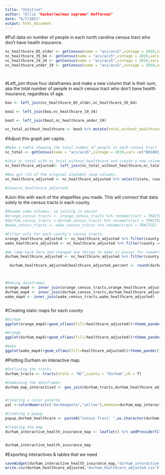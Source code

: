```yaml
---
title: "Untitled"
author: "Ellie "hacker(wo)man supreme" Heffernan"
date: "6/7/2021"
output: html_document
---
```


#Pull data on number of people in each north carolina census tract who don't have health insurance. 
```r
nc_healthcare_65_older <- getCensus(name = "acs/acs5",vintage = 2019,vars =c("B27010_066E"),region="tract",regionin="state:37")
nc_healthcare_35_64 <- getCensus(name = "acs/acs5",vintage = 2019,vars =c("B27010_050E"),region="tract",regionin="state:37")
nc_healthcare_19_34 <- getCensus(name = "acs/acs5",vintage = 2019,vars =c("B27010_033E"),region="tract",regionin="state:37")
nc_healthcare_under_19 <- getCensus(name = "acs/acs5",vintage = 2019,vars =c("B27010_017E"),region="tract",regionin="state:37")




```


#Left_join those four dataframes and make a new column that is their sum, aka the total number of people in each census tract who don't have health insurance, regardless of age. 
```r
boo <- left_join(nc_healthcare_65_older,nc_healthcare_35_64)

boo2 <- left_join(boo,nc_healthcare_19_34)

boo3 <- left_join(boo2,nc_healthcare_under_19)

nc_total_without_healthcare <- boo3 %>% mutate(total_without_healthcare = B27010_066E+B27010_050E+B27010_033E+B27010_017E)
```





#Adjust this graph per capita.  
```r
#Make a table showing the total number of people in each census tract
nc_total <- getCensus(name = "acs/acs5",vintage = 2019,vars =c("B01003_001E"),region="tract",regionin="state:37")

#Join nc_total with nc_total_without_healthcare and create a new column dividing the total number of people in each census tract without healthcare (total_without_healthcare) by the total number of people in each census tract (B01003_001E)
nc_healthcare_adjusted<- left_join(nc_total_without_healthcare,nc_total) %>% mutate(healthcare_adjusted = total_without_healthcare/B01003_001E) 

#Now get rid of the original alphabet soup columns. 
nc_healthcare_adjusted <- nc_healthcare_adjusted %>% select(state, county, tract,healthcare_adjusted)

#View(nc_healthcare_adjusted)
```

#Join this with each of the shapefiles you made. This will connect that data solely to the census tracts in each county. 
```r
#Rename some columns, so joining is easier
#orange_census_tracts <- orange_census_tracts %>% rename(tract = TRACTCE)
#durham_census_tracts <-durham_census_tracts %>% rename(tract = TRACTCE)
#wake_census_tracts <- wake_census_tracts %>% rename(tract = TRACTCE)

#Filter only for each county's census tracts. 
orange_healthcare_adjusted <- nc_healthcare_adjusted %>% filter(county == "135")
wake_healthcare_adjusted <- nc_healthcare_adjusted %>% filter(county == "183")

#We came back here and changed two things to make it easier for readers to comprehend our interactive map: limiting numbers to 2 digits after the decimal point and converting from decimal to percent. 
durham_healthcare_adjusted <- nc_healthcare_adjusted %>% filter(county == "063") %>% mutate(healthcare_adjusted_percent = healthcare_adjusted*100)

  durham_healthcare_adjusted$healthcare_adjusted_percent <- round(durham_healthcare_adjusted$healthcare_adjusted_percent,digits = 2) 



#Making dataframes
orange_map4 <- inner_join(orange_census_tracts,orange_healthcare_adjusted)
durham_map4 <- inner_join(durham_census_tracts,durham_healthcare_adjusted)
wake_map4 <- inner_join(wake_census_tracts,wake_healthcare_adjusted)



```

#Creating static maps for each county 
```r
#Durham
ggplot(orange_map4)+geom_sf(aes(fill=healthcare_adjusted))+theme_pander()+theme(axis.text = element_blank(),axis.ticks = element_blank())+ theme(panel.grid.major=element_line(colour="transparent"))+scale_fill_distiller(palette="Blues",direction=1,name ="Residents without health insurance (%)") + labs(title = "Residents without health insurance in Orange County",caption = "Source: U.S. Census/ACS 2019")

#Orange
ggplot(durham_map4)+geom_sf(aes(fill=healthcare_adjusted))+theme_pander()+theme(axis.text = element_blank(),axis.ticks = element_blank())+theme(panel.grid.major=element_line(colour="transparent"))+scale_fill_distiller(palette="Blues",direction=1,name ="Residents without health insurance (%)") + labs(title = "Residents without health insurance in Durham County",caption = "Source: U.S. Census/ACS 2019")

#Wake
ggplot(wake_map4)+geom_sf(aes(fill=healthcare_adjusted))+theme_pander()+theme(axis.text = element_blank(),axis.ticks = element_blank())+   theme(panel.grid.major=element_line(colour="transparent"))+scale_fill_distiller(palette="Blues",direction=1,name ="Residents  without health insurance (%)") + labs(title = "Residents without health insurance in Wake County",caption = "Source: U.S. Census/ACS 2019")
```





#Plotting Durham on interactive map. 
```r

#Outlining the tracts 
durham_tracts <- tracts(state = "NC",county = "Durham",cb = T)

#Combining the dataframes
durham_map_interactive3 <- geo_join(durham_tracts,durham_healthcare_adjusted,"TRACTCE","tract") %>% filter(NAME!="9801")


#Creating a color palette 
pal <-colorNumeric(c("darkmagenta","yellow"),domain=durham_map_interactive3$healthcare_adjusted_percent)

#Creating a popup
popup_durham_healthcare <- paste0("Census Tract: ",as.character(durham_map_interactive3$NAME),"<br/> Residents without health insurance (%): " ,as.character(durham_map_interactive3$healthcare_adjusted_percent))

#Creating the map 
durham_interactive_health_insurance_map <- leaflet() %>% addProviderTiles("CartoDB.Positron") %>% setView(-78.999,36.055,zoom =11) %>% addPolygons(data = durham_map_interactive3,fillColor =~pal(durham_map_interactive3$healthcare_adjusted_percent),fillOpacity = 1.5,weight = .2,smoothFactor=.2,popup =~ popup_durham_healthcare) %>% addLegend(pal=pal,values=durham_map_interactive3$healthcare_adjusted_percent,position = "bottomright",title = "<br/> Residents without <br/> health insurance  <br/> in Durham County (%)")


durham_interactive_health_insurance_map


```

#Exporting interactives & tables that we need
```r
saveWidget(durham_interactive_health_insurance_map,"durham_interactive_health_insurance_map.html",selfcontained = TRUE)
write.csv(durham_healthcare_adjusted,"durham_healthcare_adjusted.csv")
```

































